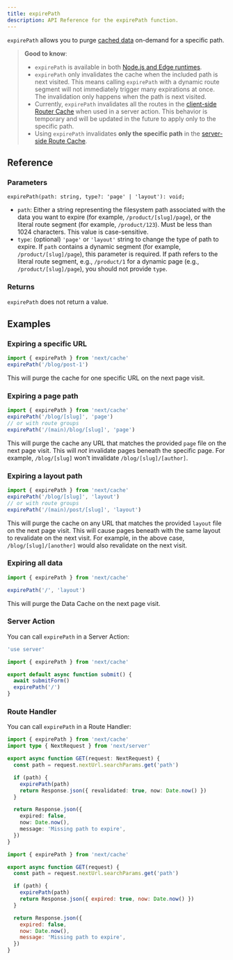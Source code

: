 ```yaml
---
title: expirePath
description: API Reference for the expirePath function.
---
```


`expirePath` allows you to purge [cached data](/docs/app/building-your-application/caching) on-demand for a specific path.

> **Good to know**:
>
> - `expirePath` is available in both [Node.js and Edge runtimes](/docs/app/building-your-application/rendering/edge-and-nodejs-runtimes).
> - `expirePath` only invalidates the cache when the included path is next visited. This means calling `expirePath` with a dynamic route segment will not immediately trigger many expirations at once. The invalidation only happens when the path is next visited.
> - Currently, `expirePath` invalidates all the routes in the [client-side Router Cache](/docs/app/building-your-application/caching#client-side-router-cache) when used in a server action. This behavior is temporary and will be updated in the future to apply only to the specific path.
> - Using `expirePath` invalidates **only the specific path** in the [server-side Route Cache](/docs/app/building-your-application/caching#full-route-cache).

## Reference

### Parameters

```tsx
expirePath(path: string, type?: 'page' | 'layout'): void;
```

- `path`: Either a string representing the filesystem path associated with the data you want to expire (for example, `/product/[slug]/page`), or the literal route segment (for example, `/product/123`). Must be less than 1024 characters. This value is case-sensitive.
- `type`: (optional) `'page'` or `'layout'` string to change the type of path to expire. If `path` contains a dynamic segment (for example, `/product/[slug]/page`), this parameter is required. If path refers to the literal route segment, e.g., `/product/1` for a dynamic page (e.g., `/product/[slug]/page`), you should not provide `type`.

### Returns

`expirePath` does not return a value.

## Examples

### Expiring a specific URL

```ts
import { expirePath } from 'next/cache'
expirePath('/blog/post-1')
```

This will purge the cache for one specific URL on the next page visit.

### Expiring a page path

```ts
import { expirePath } from 'next/cache'
expirePath('/blog/[slug]', 'page')
// or with route groups
expirePath('/(main)/blog/[slug]', 'page')
```

This will purge the cache any URL that matches the provided `page` file on the next page visit. This will _not_ invalidate pages beneath the specific page. For example, `/blog/[slug]` won't invalidate `/blog/[slug]/[author]`.

### Expiring a layout path

```ts
import { expirePath } from 'next/cache'
expirePath('/blog/[slug]', 'layout')
// or with route groups
expirePath('/(main)/post/[slug]', 'layout')
```

This will purge the cache on any URL that matches the provided `layout` file on the next page visit. This will cause pages beneath with the same layout to revalidate on the next visit. For example, in the above case, `/blog/[slug]/[another]` would also revalidate on the next visit.

### Expiring all data

```ts
import { expirePath } from 'next/cache'

expirePath('/', 'layout')
```

This will purge the Data Cache on the next page visit.

### Server Action

You can call `expirePath` in a Server Action: 
```ts filename="app/actions.ts" switcher
'use server'

import { expirePath } from 'next/cache'

export default async function submit() {
  await submitForm()
  expirePath('/')
}
```

### Route Handler

You can call `expirePath` in a Route Handler:
```ts filename="app/api/expire/route.ts" switcher
import { expirePath } from 'next/cache'
import type { NextRequest } from 'next/server'

export async function GET(request: NextRequest) {
  const path = request.nextUrl.searchParams.get('path')

  if (path) {
    expirePath(path)
    return Response.json({ revalidated: true, now: Date.now() })
  }

  return Response.json({
    expired: false,
    now: Date.now(),
    message: 'Missing path to expire',
  })
}
```

```js filename="app/api/expire/route.js" switcher
import { expirePath } from 'next/cache'

export async function GET(request) {
  const path = request.nextUrl.searchParams.get('path')

  if (path) {
    expirePath(path)
    return Response.json({ expired: true, now: Date.now() })
  }

  return Response.json({
    expired: false,
    now: Date.now(),
    message: 'Missing path to expire',
  })
}
```

